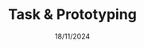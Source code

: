 ---
assignment: 3
layout: "@layouts/AssignmentLayout.astro"
date: 18/11/2024
title: Task & Prototyping
description: Abbiamo definito i task principali, creato storyboard significativi e sviluppato i primi prototipi dell’interfaccia utente, esplorando diverse modalità per realizzare la soluzione. Questo ha permesso di tradurre i bisogni degli utenti in flussi concreti e di selezionare la direzione più promettente per il progetto.
published: true
data: {
    "Presentation": "https://github.com/WeridFire/Human-Computer-Interaction/raw/refs/heads/main/C3/PRESENTAZIONE%20TASK%2C%20STORYBOARD%20E%20PROTOTIPI.pdf",
    "Prototype": "tbd"
}

---